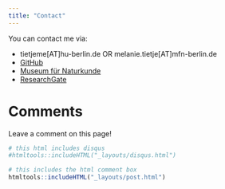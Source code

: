 ```yaml
---
title: "Contact"
---
```



You can contact me via:


* tietjeme[AT]hu-berlin.de  OR   melanie.tietje[AT]mfn-berlin.de
* [GitHub](https://github.com/Eryops1)
* [Museum für Naturkunde](https://www.naturkundemuseum.berlin/en/einblicke/mitarbeiter/melanie.tietje)
* [ResearchGate](https://www.researchgate.net/profile/Melanie_Tietje)


# Comments 
Leave a comment on this page!
```r
# this html includes disqus
#htmltools::includeHTML("_layouts/disqus.html")

# this includes the html comment box
htmltools::includeHTML("_layouts/post.html")

```
